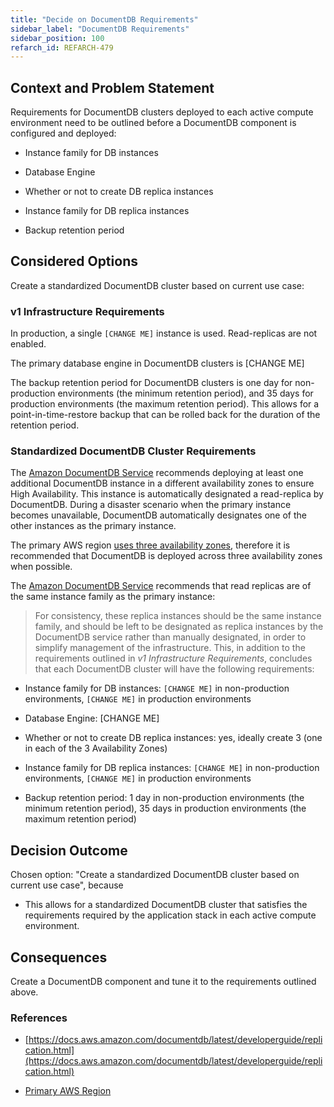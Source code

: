 ```yaml
---
title: "Decide on DocumentDB Requirements"
sidebar_label: "DocumentDB Requirements"
sidebar_position: 100
refarch_id: REFARCH-479
---
```


## Context and Problem Statement

Requirements for DocumentDB clusters deployed to each active compute environment need to be outlined before a DocumentDB
component is configured and deployed:

- Instance family for DB instances

- Database Engine

- Whether or not to create DB replica instances

- Instance family for DB replica instances

- Backup retention period

## Considered Options

Create a standardized DocumentDB cluster based on current use case:

### v1 Infrastructure Requirements

In production, a single `[CHANGE ME]` instance is used. Read-replicas are not enabled.

The primary database engine in DocumentDB clusters is [CHANGE ME]

The backup retention period for DocumentDB clusters is one day for non-production environments (the minimum retention
period), and 35 days for production environments (the maximum retention period). This allows for a point-in-time-restore
backup that can be rolled back for the duration of the retention period.

### Standardized DocumentDB Cluster Requirements

The [Amazon DocumentDB Service](https://docs.aws.amazon.com/documentdb/latest/developerguide/replication.html) recommends deploying at least one additional DocumentDB instance in a different availability zones to ensure High Availability. This instance is automatically designated a read-replica by DocumentDB. During a disaster scenario when the primary instance becomes unavailable, DocumentDB automatically designates one of the other instances as the primary instance.

The primary AWS region [uses three availability zones](/reference-architecture/fundamentals/design-decisions/cold-start/decide-on-primary-aws-region), therefore it is recommended that
DocumentDB is deployed across three availability zones when possible.

The [Amazon DocumentDB Service](https://docs.aws.amazon.com/documentdb/latest/developerguide/replication.html) recommends that read replicas are of the same instance family as the primary instance:

> For consistency, these replica instances should be the same instance family, and should be left to be designated as
replica instances by the DocumentDB service rather than manually designated, in order to simplify management of the
infrastructure.
This, in addition to the requirements outlined in _v1 Infrastructure Requirements_, concludes that each DocumentDB
cluster will have the following requirements:

- Instance family for DB instances: `[CHANGE ME]` in non-production environments, `[CHANGE ME]` in production environments

- Database Engine: [CHANGE ME]

- Whether or not to create DB replica instances: yes, ideally create 3 (one in each of the 3 Availability Zones)

- Instance family for DB replica instances: `[CHANGE ME]` in non-production environments, `[CHANGE ME]` in production
environments

- Backup retention period: 1 day in non-production environments (the minimum retention period), 35 days in production
environments (the maximum retention period)

## Decision Outcome

Chosen option: "Create a standardized DocumentDB cluster based on current use case", because

- This allows for a standardized DocumentDB cluster that satisfies the requirements required by the application stack in
each active compute environment.

## Consequences

Create a DocumentDB component and tune it to the requirements outlined above.

### References

- [https://docs.aws.amazon.com/documentdb/latest/developerguide/replication.html](https://docs.aws.amazon.com/documentdb/latest/developerguide/replication.html)

- [Primary AWS Region](/reference-architecture/fundamentals/design-decisions/cold-start/decide-on-primary-aws-region)


